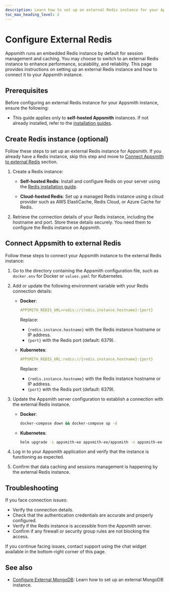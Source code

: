 ```yaml
---
description: Learn how to set up an external Redis instance for your Appsmith application to manage session storage and caching effectively.
toc_max_heading_level: 2
---
```


# Configure External Redis

Appsmith runs an embedded Redis instance by default for session management and caching. You may choose to switch to an external Redis instance to enhance performance, scalability, and reliability. This page provides instructions on setting up an external Redis instance and how to connect it to your Appsmith instance.

## Prerequisites

Before configuring an external Redis instance for your Appsmith instance, ensure the following:

- This guide applies only to **self-hosted Appsmith** instances. If not already installed, refer to the [installation guides](/getting-started/setup/installation-guides).  


## Create Redis instance (optional)

Follow these steps to set up an external Redis instance for Appsmith. If you already have a Redis instance, skip this step and move to [Connect Appsmith to external Redis](#connect-appsmith-to-external-redis) section.

1. Create a Redis instance:
      - **Self-hosted Redis**: Install and configure Redis on your server using the [Redis installation guide](https://redis.io/docs/getting-started/installation/).  

      - **Cloud-hosted Redis**: Set up a managed Redis instance using a cloud provider such as AWS ElastiCache, Redis Cloud, or Azure Cache for Redis.  

2. Retrieve the connection details of your Redis instance, including the hostname and port. Store these details securely. You need them to configure the Redis instance on Appsmith. 

## Connect Appsmith to external Redis

Follow these steps to connect your Appsmith instance to the external Redis instance:

1. Go to the directory containing the Appsmith configuration file, such as `docker.env` for Docker or `values.yaml` for Kubernetes.  

2. Add or update the following environment variable with your Redis connection details:  
   * **Docker**:

      ```yaml
      APPSMITH_REDIS_URL=redis://{redis.instance.hostname}:{port}
      ```  

        Replace:
        - `{redis.instance.hostname}` with the Redis instance hostname or IP address. 
        - `{port}` with the Redis port (default: 6379).  
    * **Kubernetes**:

      ```yaml
      APPSMITH_REDIS_URL:redis://{redis.instance.hostname}:{port}
      ```  
        Replace:
        - `{redis.instance.hostname}` with the Redis instance hostname or IP address. 
        - `{port}` with the Redis port (default: 6379).  

3. Update the Appsmith server configuration to establish a connection with the external Redis instance.  
   - **Docker**:  
     ```bash
     docker-compose down && docker-compose up -d
     ```
   - **Kubernetes**:  
     ```bash
     helm upgrade -i appsmith-ee appsmith-ee/appsmith -n appsmith-ee -f values.yaml
     ```

4. Log in to your Appsmith application and verify that the instance is functioning as expected.  
5. Confirm that data caching and sessions management is happening by the external Redis instance.

## Troubleshooting

If you face connection issues:
- Verify the connection details.
- Check that the authentication credentials are accurate and properly configured.  
- Verify if the Redis instance is accessible from the Appsmith server. 
- Confirm if any firewall or security group rules are not blocking the access. 
      
If you continue facing issues, contact support using the chat widget available in the bottom-right corner of this page.

## See also

- [Configure External MongoDB](/getting-started/setup/instance-configuration/custom-mongodb-redis): Learn how to set up an external MongoDB instance.